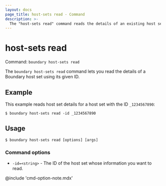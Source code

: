 ```yaml
---
layout: docs
page_title: host-sets read - Command
description: >-
  The "host-sets read" command reads the details of an existing host set resource for the given ID.
---
```


# host-sets read

Command: `boundary host-sets read`

The `boundary host-sets read` command lets you read the details of a Boundary host set using its given ID.

## Example

This example reads host set details for a host set with the ID `_1234567890`:

```shell-session
$ boundary host-sets read -id _1234567890
```

## Usage

<CodeBlockConfig hideClipboard>

```shell-session
$ boundary host-sets read [options] [args]
```

</CodeBlockConfig>

### Command options

- `-id=<string>` - The ID of the host set whose information you want to read.

@include 'cmd-option-note.mdx'